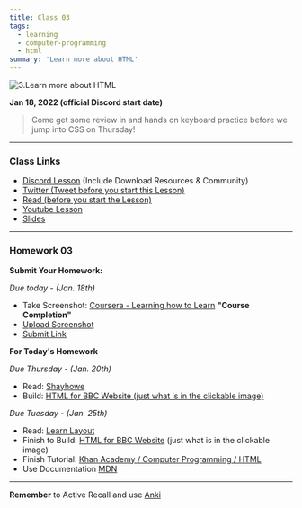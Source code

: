```yaml
---
title: Class 03
tags:
  - learning
  - computer-programming
  - html
summary: 'Learn more about HTML'
---
```


![3.Learn more about HTML](https://cdn.hashnode.com/res/hashnode/image/upload/v1676548670701/lAuWXO2Od.png?auto=compress)

**Jan 18, 2022 (official Discord start date)**

> Come get some review in and hands on keyboard practice before we jump into CSS on Thursday!

<hr />

### Class Links

- [Discord Lesson](https://discord.com/channels/735923219315425401/738891289071714388/933126749653434408) (Include Download Resources & Community)
- [Twitter (Tweet before you start this Lesson)](https://twitter.com/leonnoel/status/1483567676626653185)
- [Read (before you start the Lesson)](https://www.familyfriendpoems.com/poem/have-you-earned-your-tomorrow-by-edgar-albert-guest)
- [Youtube Lesson](https://www.youtube.com/watch?v=h3wVQJ6SNfY)
- [Slides](https://slides.com/leonnoel/html-the-basics-100devs)

<hr />

### Homework 03

**Submit Your Homework:**

_Due today - (Jan. 18th)_

- Take Screenshot: [Coursera - Learning how to Learn](https://www.coursera.org/learn/learning-how-to-learn) **"Course Completion"**
- [Upload Screenshot](https://imgbb.com/)
- [Submit Link](https://docs.google.com/forms/d/e/1FAIpQLScFLlI8YxOuqhQDtLdB_2KbMBTFx9kJmy9D42zbOkuebhFZxw/viewform)

**For Today's Homework**

_Due Thursday - (Jan. 20th)_

- Read: [Shayhowe](https://learn.shayhowe.com/html-css/)
- Build: [HTML for BBC Website (just what is in the clickable image)](https://cdn.hashnode.com/res/hashnode/image/upload/v1669562498753/mWPYETbDc.png?auto=compress)

_Due Tuesday - (Jan. 25th)_

- Read: [Learn Layout](https://learnlayout.com/)
- Finish to Build: [HTML for BBC Website](https://cdn.hashnode.com/res/hashnode/image/upload/v1669562498753/mWPYETbDc.png?auto=compress) (just what is in the clickable image)
- Finish Tutorial: [Khan Academy / Computer Programming / HTML](https://www.khanacademy.org/computing/computer-programming/html-css)
- Use Documentation [MDN](https://developer.mozilla.org/en-US/docs/Web/HTML)

<hr />

**Remember** to Active Recall and use [Anki](https://apps.ankiweb.net/)
